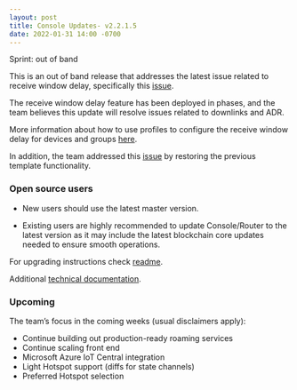 ```yaml
---
layout: post
title: Console Updates- v2.2.1.5
date: 2022-01-31 14:00 -0700
---
```


Sprint: out of band

This is an out of band release that addresses the latest issue related to receive window delay,
specifically this [issue](https://github.com/helium/router/issues/571).

<!--truncate-->

The receive window delay feature has been deployed in phases, and the team believes this update will
resolve issues related to downlinks and ADR.

More information about how to use profiles to configure the receive window delay for devices and
groups [here](https://docs.helium.com/use-the-network/console/profiles/#receive-window-delay).

In addition, the team addressed this [issue](https://github.com/helium/router/issues/590) by
restoring the previous template functionality.

### Open source users

- New users should use the latest master version.

- Existing users are highly recommended to update Console/Router to the latest version as it may
  include the latest blockchain core updates needed to ensure smooth operations.

For upgrading instructions check
[readme](https://github.com/helium/console#upgrading-your-open-source-consolerouter).

Additional
[technical documentation](https://docs.helium.com/use-the-network/run-console/#console-setup).

### Upcoming

The team’s focus in the coming weeks (usual disclaimers apply):

- Continue building out production-ready roaming services
- Continue scaling front end
- Microsoft Azure IoT Central integration
- Light Hotspot support (diffs for state channels)
- Preferred Hotspot selection
